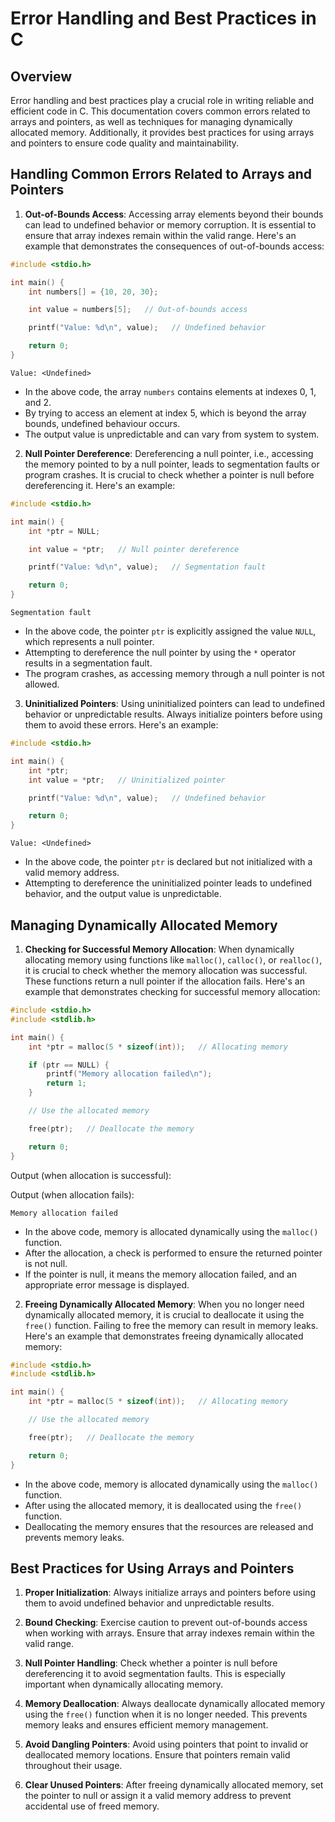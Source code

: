 # Error Handling and Best Practices in C

## Overview

Error handling and best practices play a crucial role in writing reliable and efficient code in C. This documentation covers common errors related to arrays and pointers, as well as techniques for managing dynamically allocated memory. Additionally, it provides best practices for using arrays and pointers to ensure code quality and maintainability.

## Handling Common Errors Related to Arrays and Pointers

1. **Out-of-Bounds Access**: Accessing array elements beyond their bounds can lead to undefined behavior or memory corruption. It is essential to ensure that array indexes remain within the valid range. Here's an example that demonstrates the consequences of out-of-bounds access:

```c
#include <stdio.h>

int main() {
    int numbers[] = {10, 20, 30};

    int value = numbers[5];   // Out-of-bounds access

    printf("Value: %d\n", value);   // Undefined behavior

    return 0;
}
```

`Value: <Undefined>`

- In the above code, the array `numbers` contains elements at indexes 0, 1, and 2.
- By trying to access an element at index 5, which is beyond the array bounds, undefined behaviour occurs.
- The output value is unpredictable and can vary from system to system.

2. **Null Pointer Dereference**: Dereferencing a null pointer, i.e., accessing the memory pointed to by a null pointer, leads to segmentation faults or program crashes. It is crucial to check whether a pointer is null before dereferencing it. Here's an example:

```c
#include <stdio.h>

int main() {
    int *ptr = NULL;

    int value = *ptr;   // Null pointer dereference

    printf("Value: %d\n", value);   // Segmentation fault

    return 0;
}
```

`Segmentation fault`

- In the above code, the pointer `ptr` is explicitly assigned the value `NULL`, which represents a null pointer.
- Attempting to dereference the null pointer by using the `*` operator results in a segmentation fault.
- The program crashes, as accessing memory through a null pointer is not allowed.

3. **Uninitialized Pointers**: Using uninitialized pointers can lead to undefined behavior or unpredictable results. Always initialize pointers before using them to avoid these errors. Here's an example:

```c
#include <stdio.h>

int main() {
    int *ptr;
    int value = *ptr;   // Uninitialized pointer

    printf("Value: %d\n", value);   // Undefined behavior

    return 0;
}
```

`Value: <Undefined>`

- In the above code, the pointer `ptr` is declared but not initialized with a valid memory address.
- Attempting to dereference the uninitialized pointer leads to undefined behavior, and the output value is unpredictable.

## Managing Dynamically Allocated Memory

1. **Checking for Successful Memory Allocation**: When dynamically allocating memory using functions like `malloc()`, `calloc()`, or `realloc()`, it is crucial to check whether the memory allocation was successful. These functions return a null pointer if the allocation fails. Here's an example that demonstrates checking for successful memory allocation:

```c
#include <stdio.h>
#include <stdlib.h>

int main() {
    int *ptr = malloc(5 * sizeof(int));   // Allocating memory

    if (ptr == NULL) {
        printf("Memory allocation failed\n");
        return 1;
    }

    // Use the allocated memory

    free(ptr);   // Deallocate the memory

    return 0;
}
```

Output (when allocation is successful):
` `

Output (when allocation fails):

`Memory allocation failed`

- In the above code, memory is allocated dynamically using the `malloc()` function.
- After the allocation, a check is performed to ensure the returned pointer is not null.
- If the pointer is null, it means the memory allocation failed, and an appropriate error message is displayed.

2. **Freeing Dynamically Allocated Memory**: When you no longer need dynamically allocated memory, it is crucial to deallocate it using the `free()` function. Failing to free the memory can result in memory leaks. Here's an example that demonstrates freeing dynamically allocated memory:

```c
#include <stdio.h>
#include <stdlib.h>

int main() {
    int *ptr = malloc(5 * sizeof(int));   // Allocating memory

    // Use the allocated memory

    free(ptr);   // Deallocate the memory

    return 0;
}
```

- In the above code, memory is allocated dynamically using the `malloc()` function.
- After using the allocated memory, it is deallocated using the `free()` function.
- Deallocating the memory ensures that the resources are released and prevents memory leaks.

## Best Practices for Using Arrays and Pointers

1. **Proper Initialization**: Always initialize arrays and pointers before using them to avoid undefined behavior and unpredictable results.
    
2. **Bound Checking**: Exercise caution to prevent out-of-bounds access when working with arrays. Ensure that array indexes remain within the valid range.
    
3. **Null Pointer Handling**: Check whether a pointer is null before dereferencing it to avoid segmentation faults. This is especially important when dynamically allocating memory.
    
4. **Memory Deallocation**: Always deallocate dynamically allocated memory using the `free()` function when it is no longer needed. This prevents memory leaks and ensures efficient memory management.
    
5. **Avoid Dangling Pointers**: Avoid using pointers that point to invalid or deallocated memory locations. Ensure that pointers remain valid throughout their usage.
    
6. **Clear Unused Pointers**: After freeing dynamically allocated memory, set the pointer to null or assign it a valid memory address to prevent accidental use of freed memory.

